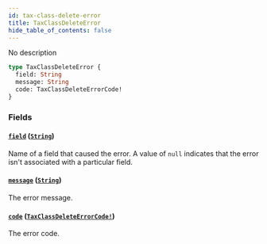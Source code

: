 ```yaml
---
id: tax-class-delete-error
title: TaxClassDeleteError
hide_table_of_contents: false
---
```


No description

```graphql
type TaxClassDeleteError {
  field: String
  message: String
  code: TaxClassDeleteErrorCode!
}
```

### Fields

#### [`field`](#) ([`String`](../../../developer/api-reference/scalars/string))

Name of a field that caused the error. A value of `null` indicates that the error isn't associated with a particular field.

#### [`message`](#) ([`String`](../../../developer/api-reference/scalars/string))

The error message.

#### [`code`](#) ([`TaxClassDeleteErrorCode!`](../../../developer/api-reference/enums/tax-class-delete-error-code))

The error code.
